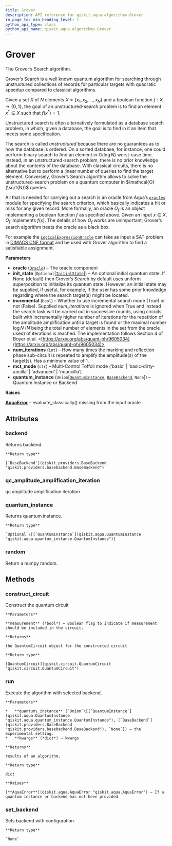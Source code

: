```yaml
---
title: Grover
description: API reference for qiskit.aqua.algorithms.Grover
in_page_toc_min_heading_level: 1
python_api_type: class
python_api_name: qiskit.aqua.algorithms.Grover
---
```


# Grover

<Class id="qiskit.aqua.algorithms.Grover" isDedicatedPage={true} github="https://github.com/qiskit-community/qiskit-aqua/tree/stable/0.7/qiskit/aqua/algorithms/amplitude_amplifiers/grover.py" signature="Grover(oracle, init_state=None, incremental=False, num_iterations=1, mct_mode='basic', quantum_instance=None)">
  The Grover’s Search algorithm.

  Grover’s Search is a well known quantum algorithm for searching through unstructured collections of records for particular targets with quadratic speedup compared to classical algorithms.

  Given a set $X$ of $N$ elements $X=\{x_1,x_2,\ldots,x_N\}$ and a boolean function $f : X \rightarrow \{0,1\}$, the goal of an unstructured-search problem is to find an element $x^* \in X$ such that $f(x^*)=1$.

  Unstructured search is often alternatively formulated as a database search problem, in which, given a database, the goal is to find in it an item that meets some specification.

  The search is called *unstructured* because there are no guarantees as to how the database is ordered. On a sorted database, for instance, one could perform binary search to find an element in $\mathbb{O}(\log N)$ worst-case time. Instead, in an unstructured-search problem, there is no prior knowledge about the contents of the database. With classical circuits, there is no alternative but to perform a linear number of queries to find the target element. Conversely, Grover’s Search algorithm allows to solve the unstructured-search problem on a quantum computer in $\mathcal{O}(\sqrt{N})$ queries.

  All that is needed for carrying out a search is an oracle from Aqua’s [`oracles`](qiskit.aqua.components.oracles#module-qiskit.aqua.components.oracles "qiskit.aqua.components.oracles") module for specifying the search criterion, which basically indicates a hit or miss for any given record. More formally, an oracle $O_f$ is an object implementing a boolean function $f$ as specified above. Given an input $x \in X$, $O_f$ implements $f(x)$. The details of how $O_f$ works are unimportant; Grover’s search algorithm treats the oracle as a black box.

  For example the [`LogicalExpressionOracle`](qiskit.aqua.components.oracles.LogicalExpressionOracle "qiskit.aqua.components.oracles.LogicalExpressionOracle") can take as input a SAT problem in [DIMACS CNF format](http://www.satcompetition.org/2009/format-benchmarks2009.html) and be used with Grover algorithm to find a satisfiable assignment.

  **Parameters**

  *   **oracle** ([`Oracle`](qiskit.aqua.components.oracles.Oracle "qiskit.aqua.components.oracles.oracle.Oracle")) – The oracle component
  *   **init\_state** (`Optional`\[[`InitialState`](qiskit.aqua.components.initial_states.InitialState "qiskit.aqua.components.initial_states.initial_state.InitialState")]) – An optional initial quantum state. If None (default) then Grover’s Search by default uses uniform superposition to initialize its quantum state. However, an initial state may be supplied, if useful, for example, if the user has some prior knowledge regarding where the search target(s) might be located.
  *   **incremental** (`bool`) – Whether to use incremental search mode (True) or not (False). Supplied *num\_iterations* is ignored when True and instead the search task will be carried out in successive rounds, using circuits built with incrementally higher number of iterations for the repetition of the amplitude amplification until a target is found or the maximal number $\log N$ ($N$ being the total number of elements in the set from the oracle used) of iterations is reached. The implementation follows Section 4 of Boyer et al. \<[https://arxiv.org/abs/quant-ph/9605034](https://arxiv.org/abs/quant-ph/9605034)>
  *   **num\_iterations** (`int`) – How many times the marking and reflection phase sub-circuit is repeated to amplify the amplitude(s) of the target(s). Has a minimum value of 1.
  *   **mct\_mode** (`str`) – Multi-Control Toffoli mode (‘basic’ | ‘basic-dirty-ancilla’ | ‘advanced’ | ‘noancilla’)
  *   **quantum\_instance** (`Union`\[[`QuantumInstance`](qiskit.aqua.QuantumInstance "qiskit.aqua.quantum_instance.QuantumInstance"), [`BaseBackend`](qiskit.providers.BaseBackend "qiskit.providers.basebackend.BaseBackend"), `None`]) – Quantum Instance or Backend

  **Raises**

  [**AquaError**](qiskit.aqua.AquaError "qiskit.aqua.AquaError") – evaluate\_classically() missing from the input oracle

  ## Attributes

  ### backend

  <Attribute id="qiskit.aqua.algorithms.Grover.backend" attributeTypeHint="qiskit.providers.basebackend.BaseBackend">
    Returns backend.

    **Return type**

    [`BaseBackend`](qiskit.providers.BaseBackend "qiskit.providers.basebackend.BaseBackend")
  </Attribute>

  ### qc\_amplitude\_amplification\_iteration

  <Attribute id="qiskit.aqua.algorithms.Grover.qc_amplitude_amplification_iteration">
    qc amplitude amplification iteration
  </Attribute>

  ### quantum\_instance

  <Attribute id="qiskit.aqua.algorithms.Grover.quantum_instance" attributeTypeHint="Union[None, qiskit.aqua.quantum_instance.QuantumInstance]">
    Returns quantum instance.

    **Return type**

    `Optional`\[[`QuantumInstance`](qiskit.aqua.QuantumInstance "qiskit.aqua.quantum_instance.QuantumInstance")]
  </Attribute>

  ### random

  <Attribute id="qiskit.aqua.algorithms.Grover.random">
    Return a numpy random.
  </Attribute>

  ## Methods

  ### construct\_circuit

  <Function id="qiskit.aqua.algorithms.Grover.construct_circuit" signature="Grover.construct_circuit(measurement=False)">
    Construct the quantum circuit

    **Parameters**

    **measurement** (*bool*) – Boolean flag to indicate if measurement should be included in the circuit.

    **Returns**

    the QuantumCircuit object for the constructed circuit

    **Return type**

    [QuantumCircuit](qiskit.circuit.QuantumCircuit "qiskit.circuit.QuantumCircuit")
  </Function>

  ### run

  <Function id="qiskit.aqua.algorithms.Grover.run" signature="Grover.run(quantum_instance=None, **kwargs)">
    Execute the algorithm with selected backend.

    **Parameters**

    *   **quantum\_instance** (`Union`\[[`QuantumInstance`](qiskit.aqua.QuantumInstance "qiskit.aqua.quantum_instance.QuantumInstance"), [`BaseBackend`](qiskit.providers.BaseBackend "qiskit.providers.basebackend.BaseBackend"), `None`]) – the experimental setting.
    *   **kwargs** (*dict*) – kwargs

    **Returns**

    results of an algorithm.

    **Return type**

    dict

    **Raises**

    [**AquaError**](qiskit.aqua.AquaError "qiskit.aqua.AquaError") – If a quantum instance or backend has not been provided
  </Function>

  ### set\_backend

  <Function id="qiskit.aqua.algorithms.Grover.set_backend" signature="Grover.set_backend(backend, **kwargs)">
    Sets backend with configuration.

    **Return type**

    `None`
  </Function>
</Class>

